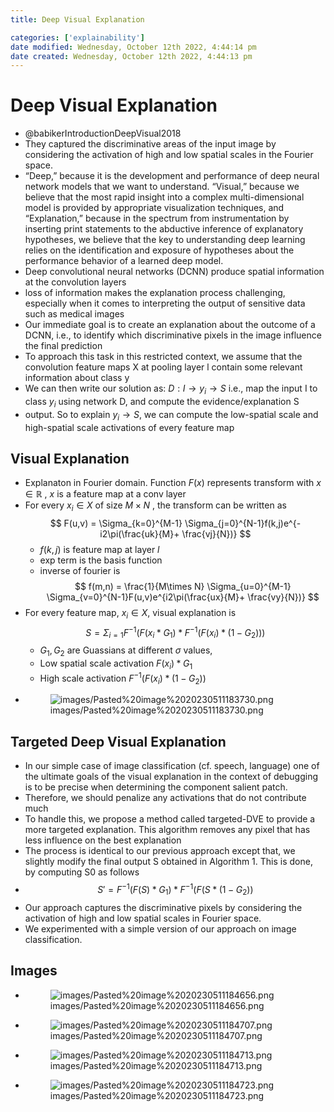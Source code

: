 ```yaml
---
title: Deep Visual Explanation

categories: ['explainability']
date modified: Wednesday, October 12th 2022, 4:44:14 pm
date created: Wednesday, October 12th 2022, 4:44:13 pm
---
```


# Deep Visual Explanation

- @babikerIntroductionDeepVisual2018
- They captured the discriminative areas of the input image by considering the activation of high and low spatial scales in the Fourier space.
- "Deep," because it is the development and performance of deep neural network models that we want to understand. "Visual," because we believe that the most rapid insight into a complex multi-dimensional model is provided by appropriate visualization techniques, and "Explanation," because in the spectrum from instrumentation by inserting print statements to the abductive inference of explanatory hypotheses, we believe that the key to understanding deep learning relies on the identification and exposure of hypotheses about the performance behavior of a learned deep model.
- Deep convolutional neural networks (DCNN) produce spatial information at the convolution layers
- loss of information makes the explanation process challenging, especially when it comes to interpreting the output of sensitive data such as medical images
- Our immediate goal is to create an explanation about the outcome of a DCNN, i.e., to identify which discriminative pixels in the image influence the final prediction
- To approach this task in this restricted context, we assume that the convolution feature maps X at pooling layer l contain some relevant information about class y
- We can then write our solution as: $D : I \rightarrow y_{i} \rightarrow S$ i.e., map the input I to class $y_{i}$ using network D, and compute the evidence/explanation S
- output. So to explain $y_{i} \rightarrow S$, we can compute the low-spatial scale and high-spatial scale activations of every feature map

## Visual Explanation
- Explanaton in Fourier domain. Function $F(x)$ represents transform with $x \in \mathbb{R}$ , $x$ is a feature map at a conv layer
- For every $x_{i} \in X$ of size $M \times N$ , the transform  can be written as $$
F(u,v) = \Sigma_{k=0}^{M-1} \Sigma_{j=0}^{N-1}f(k,j)e^{-i2\pi(\frac{uk}{M}+ \frac{vj}{N})}
$$
	- $f(k,j)$ is feature map at layer $l$
	- exp term is the basis function
	- inverse of fourier is $$
f(m,n) = \frac{1}{M\times N} \Sigma_{u=0}^{M-1} \Sigma_{v=0}^{N-1}F(u,v)e^{i2\pi(\frac{ux}{M}+ \frac{vy}{N})}
$$
- For every feature map, $x_{i} \in X$, visual explanation is $$
S = \Sigma_{i=1}F^{-1}(F(x_{i} * G_{1}) * F^{-1}(F(x_{i})*(1-G_{2})))
$$
	- $G_{1}, G_{2}$ are Guassians at different $\sigma$ values,
	- Low spatial scale activation $F(x_{i})*G_{1}$
	- High scale activation $F^{-1}(F(x_{i})*(1-G_{2}))$
- ![images/Pasted%20image%2020230511183730.png](images/Pasted%20image%2020230511183730.png)

## Targeted Deep Visual Explanation
- In our simple case of image classification (cf. speech, language) one of the ultimate goals of the visual explanation in the context of debugging is to be precise when determining the component salient patch.
- Therefore, we should penalize any activations that do not contribute much
- To handle this, we propose a method called targeted-DVE to provide a more targeted explanation. This algorithm removes any pixel that has less influence on the best explanation
- The process is identical to our previous approach except that, we slightly modify the final output S obtained in Algorithm 1. This is done, by computing S0 as follows
- $$S' = F^{−1}(F(S) * G_{1}) * F^{−1}(F(S * (1 − G_{2}))
$$
- Our approach captures the discriminative pixels by considering the activation of high and low spatial scales in Fourier space.
- We experimented with a simple version of our approach on image classification.

## Images
- ![images/Pasted%20image%2020230511184656.png](images/Pasted%20image%2020230511184656.png)
- ![images/Pasted%20image%2020230511184707.png](images/Pasted%20image%2020230511184707.png)
- ![images/Pasted%20image%2020230511184713.png](images/Pasted%20image%2020230511184713.png)
- ![images/Pasted%20image%2020230511184723.png](images/Pasted%20image%2020230511184723.png)



